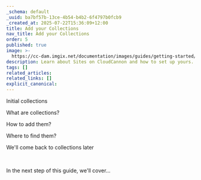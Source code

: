 ```yaml
---
_schema: default
_uuid: ba7bf57b-13ce-4b54-b4b2-6f4797b0fcb9
_created_at: 2025-07-22T15:36:09+12:00
title: Add your Collections
nav_title: Add your Collections
order: 5
published: true
image: >-
  https://cc-dam.imgix.net/documentation/images/guides/getting-started/guide-thumbnails/CloudCannon-Getting-Started-Thumbnail-Universal.png
description: Learn about Sites on CloudCannon and how to set up yours.
tags: []
related_articles:
related_links: []
explicit_canonical:
---
```

Initial collections

What are collections?

How to add them?

Where to find them?

We'll come back to collections later

&nbsp;

In the next step of this guide, we'll cover...